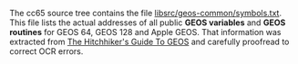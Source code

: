 The cc65 source tree contains the file [https://raw.github.com/oliverschmidt/cc65/master/libsrc/geos-common/symbols.txt libsrc/geos-common/symbols.txt]. This file lists the actual addresses of all public '''GEOS variables''' and '''GEOS routines''' for GEOS 64, GEOS 128 and Apple GEOS. That information was extracted from [http://lyonlabs.org/commodore/onrequest/geos-manuals/The_Hitchhikers_Guide_to_GEOS.pdf The Hitchhiker's Guide To GEOS] and carefully proofread to correct OCR errors.